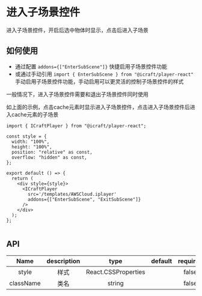 

# 进入子场景控件

进入子场景控件，开启后选中物体时显示，点击后进入子场景

## 如何使用

- 通过配置 `addons={["EnterSubScene"]}` 快捷启用子场景控件功能
- 或通过手动引用 `import { EnterSubScene } from "@icraft/player-react"` 手动启用子场景控件功能，手动启用可以更灵活的控制子场景控件的样式

<Callout type="info">
  一般情况下，进入子场景控件需要和退出子场景控件同时使用
</Callout>


<Wrap>
  <EnterSubSceneDemo />
</Wrap>

如上面的示例，点击cache元素时显示进入子场景控件，点击进入子场景控件后进入cache元素的子场景

```tsx copy
import { ICraftPlayer } from "@icraft/player-react";

const style = {
  width: "100%",
  height: "100%",
  position: "relative" as const,
  overflow: "hidden" as const,
};

export default () => {
  return (
    <div style={style}>
      <ICraftPlayer
        src='/templates/AWSCloud.iplayer'
        addons={["EnterSubScene", "ExitSubScene"]}
      />
    </div>
  );
};


```


## API

|   Name    | description |        type         | default | required |
| :-------: | :---------: | :-----------------: | :-----: | :------: |
|   style   |    样式     | React.CSSProperties |         |  false   |
| className |    类名     |       string        |         |  false   |